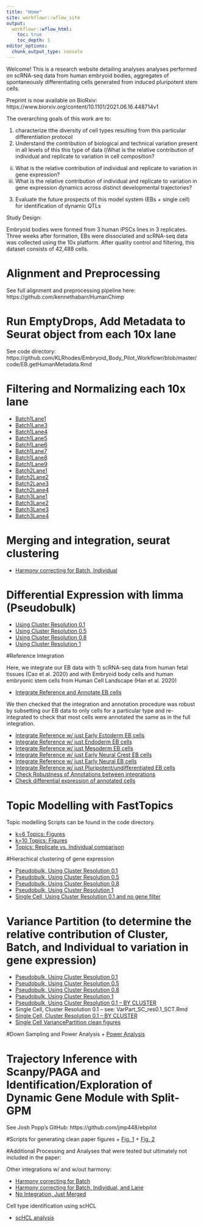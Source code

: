 ```yaml
---
title: "Home"
site: workflowr::wflow_site
output:
  workflowr::wflow_html:
    toc: true
    toc_depth: 1
editor_options:
  chunk_output_type: console
---
```


Welcome! This is a research website detailing analyses analyses performed on scRNA-seq data from human embryoid bodies, aggregates of spontaneously differentiating cells generated from induced pluripotent stem cells.

Preprint is now available on BioRxiv: https://www.biorxiv.org/content/10.1101/2021.06.16.448714v1

The overarching goals of this work are to:

1) characterize tthe diversity of cell types resulting from this particular differentiation protocol
2) Understand the contribution of biological and technical variation present in all levels of this this type of data 
  i)What is the relative contribution of individual and replicate to variation in cell composition?
  ii) What is the relative contribution of individual and replicate to variation in gene expression?
  ii) What is the relative contribution of individual and replicate to variation in gene expression dynamics across distinct developmental trajectories?
3) Evaluate the future prospects of this model system (EBs + single cell) for identification of dynamic QTLs

Study Design:

Embryoid bodies were formed from 3 human iPSCs lines in 3 replicates. Three weeks after formation, EBs were dissociated and scRNA-seq data was collected using the 10x platform. After quality control and filtering, this dataset consists of 42,488 cells.

# Alignment and Preprocessing

See full alignment and preprocessing pipeline here: https://github.com/kennethabarr/HumanChimp
  
# Run EmptyDrops, Add Metadata to Seurat object from each 10x lane 

See code directory: https://github.com/KLRhodes/Embryoid_Body_Pilot_Workflowr/blob/master/code/EB.getHumanMetadata.Rmd
  
# Filtering and Normalizing each 10x lane

+ [Batch1Lane1](SampleFilteringandSCT_Batch1Lane1.html)  
+ [Batch1Lane3](SampleFilteringandSCT_Batch1Lane3.html)  
+ [Batch1Lane4](SampleFilteringandSCT_Batch1Lane4.html)  
+ [Batch1Lane5](SampleFilteringandSCT_Batch1Lane5.html)  
+ [Batch1Lane6](SampleFilteringandSCT_Batch1Lane6.html)  
+ [Batch1Lane7](SampleFilteringandSCT_Batch1Lane7.html)  
+ [Batch1Lane8](SampleFilteringandSCT_Batch1Lane8.html)  
+ [Batch1Lane9](SampleFilteringandSCT_Batch1Lane9.html)  
+ [Batch2Lane1](SampleFilteringandSCT_Batch2Lane1.html)  
+ [Batch2Lane2](SampleFilteringandSCT_Batch2Lane2.html)  
+ [Batch2Lane3](SampleFilteringandSCT_Batch2Lane3.html)  
+ [Batch2Lane4](SampleFilteringandSCT_Batch2Lane4.html)  
+ [Batch3Lane1](SampleFilteringandSCT_Batch3Lane1.html)  
+ [Batch3Lane2](SampleFilteringandSCT_Batch3Lane2.html)  
+ [Batch3Lane3](SampleFilteringandSCT_Batch3Lane3.html)  
+ [Batch3Lane4](SampleFilteringandSCT_Batch3Lane4.html)  

# Merging and integration, seurat clustering


+ [Harmony correcting for Batch, Individual](IntegrateAnalysis.afterFilter.HarmonyBatchindividual.html)  


# Differential Expression with limma (Pseudobulk)

+ [Using Cluster Resolution 0.1](Pseudobulk_Limma_Harmony.BatchIndividual_ClusterRes0.1_minPCT0.2.html)
+ [Using Cluster Resolution 0.5](Pseudobulk_Limma_Harmony.BatchIndividual_ClusterRes0.5_minPCT0.2.html)
+ [Using Cluster Resolution 0.8](Pseudobulk_Limma_Harmony.BatchIndividual_ClusterRes0.8_minPCT0.2.html)
+ [Using Cluster Resolution 1](Pseudobulk_Limma_Harmony.BatchIndividual_ClusterRes1_minPCT0.2.html)


#Reference Integration

Here, we integrate our EB data with 1) scRNA-seq data from human fetal tissues (Cao et al. 2020) and with Embryoid body cells and human embryonic stem cells from Human Cell Landscape (Han et al. 2020)

+ [Integrate Reference and Annotate EB cells](IntegrateReference_SCTregressCaoPlusScHCL.html)

We then checked that the integration and annotation procedure was robust by subsetting our EB data to only cells for a particular type and re-integrated to check that most cells were annotated the same as in the full integration.

+ [Integrate Reference w/ just Early Ectoderm EB cells](IntegrateReference_SCTregressCaoPlusScHCL_JustEarlyEcto.html)
+ [Integrate Reference w/ just Endoderm EB cells](IntegrateReference_SCTregressCaoPlusScHCL_JustEndo.html)
+ [Integrate Reference w/ just Mesoderm EB cells](IntegrateReference_SCTregressCaoPlusScHCL_JustMeso.html)
+ [Integrate Reference w/ just Early Neural Crest EB cells](IntegrateReference_SCTregressCaoPlusScHCL_JustNeuralCrest.html)
+ [Integrate Reference w/ just Early Neural EB cells](IntegrateReference_SCTregressCaoPlusScHCL_JustNeuron.html)
+ [Integrate Reference w/ just Pluripotent/undifferentiated EB cells](IntegrateReference_SCTregressCaoPlusScHCL_JustPluri.html)
+ [Check Robustness of Annotations between integrations](RefInt_ComparingFulltoPartialIntegrationAnnotations.html)
+ [Check differential expression of annotated cells](ReferenceAnn_DE.html)

# Topic Modelling with FastTopics
Topic modelling Scripts can be found in the code directory. 

+ [k=6 Topics: Figures](k6topics_Explore.html)
+ [k=10 Topics: Figures](k10topics_Explore.html)
+ [Topics: Replicate vs. Individual comparison](CompiledFits_BatchvInd.html)

  
#Hierachical clustering of gene expression

+ [Pseudobulk, Using Cluster Resolution 0.1](Pseudobulk_HierarchicalClustering_Harmony.Batchindividual_ClusterRes0.1_minPCT0.2.html)
+ [Pseudobulk, Using Cluster Resolution 0.5](Pseudobulk_HierarchicalClustering_Harmony.Batchindividual_ClusterRes0.5_minPCT0.2.html)
+ [Pseudobulk, Using Cluster Resolution 0.8](Pseudobulk_HierarchicalClustering_Harmony.Batchindividual_ClusterRes0.8_minPCT0.2.html)
+ [Pseudobulk, Using Cluster Resolution 1](Pseudobulk_HierarchicalClustering_Harmony.Batchindividual_ClusterRes1_minPCT0.2.html)
+ [Single Cell, Using Cluster Resolution 0.1 and no gene filter](SingleCell_HierarchicalClustering_NoGeneFilter.html)


# Variance Partition (to determine the relative contribution of Cluster, Batch, and Individual to variation in gene expression)

+ [Pseudobulk, Using Cluster Resolution 0.1](Pseudobulk_VariancePartition_Harmony.Batchindividual_ClusterRes0.1_minPCT0.2.html)
+ [Pseudobulk, Using Cluster Resolution 0.5](Pseudobulk_VariancePartition_Harmony.Batchindividual_ClusterRes0.5_minPCT0.2.html)
+ [Pseudobulk, Using Cluster Resolution 0.8](Pseudobulk_VariancePartition_Harmony.Batchindividual_ClusterRes0.8_minPCT0.2.html)
+ [Pseudobulk, Using Cluster Resolution 1](Pseudobulk_VariancePartition_Harmony.Batchindividual_ClusterRes1_minPCT0.2.html)
+ [Pseudobulk, Using Cluster Resolution 0.1 -- BY CLUSTER](Pseudobulk_VariancePartition_Harmony.Batchindividual_ClusterRes0.1_byCluster.html)
+ Single Cell, Cluster Resolution 0.1 -- see: VarPart_SC_res0.1_SCT.Rmd
+ [Single Cell, Cluster Resolution 0.1 -- BY CLUSTER](SingleCell_VariancePartitionByCluster_Harmony.Batchindividual_ClusterRes0.1_minPCT0.2.html)
+ [Single Cell VariancePartition clean figures](VarPartPlots_res0.1_SCT.html)

#Down Sampling and Power Analysis
+ [Power Analysis](DownSamp_NoiseRatio.html)

# Trajectory Inference with Scanpy/PAGA and Identification/Exploration of Dynamic Gene Module with Split-GPM

See Josh Popp's GitHub: https://github.com/jmp448/ebpilot

#Scripts for generating clean paper figures
+ [Fig. 1](Fig1.html)
+ [Fig. 2](Fig2.html)


#Additional Processing and Analyses that were tested but ultimately not included in the paper:

Other integrations w/ and w/out harmony:

+ [Harmony correcting for Batch](IntegrateAnalysis.afterFilter.HarmonyBatch.html)
+ [Harmony correcting for Batch, Individual, and Lane](IntegrateAnalysis.afterFilter.HarmonyBatchSampleIDindividual.html)  
+ [No Integration, Just Merged](IntegrateAnalysis.afterFilter.NOHARMONYjustmerge.html)

Cell type identification using scHCL

+ [scHCL analysis](RunscHCL_HarmonyBatchInd.html)
